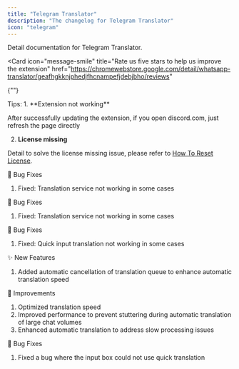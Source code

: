 ```yaml
---
title: "Telegram Translator"
description: "The changelog for Telegram Translator"
icon: "telegram"
---
```


<CardGroup cols={2}>
  <Card
    icon="telegram"
    title="Telegram Translator Document"
    href="/telegram-translator"
  >
    Detail documentation for Telegram Translator.
  </Card>

  <Card
    icon="message-smile"
    title="Rate us five stars to help us improve the extension"
    href="https://chromewebstore.google.com/detail/whatsapp-translator/geafhgkknjphedjfhcnampefjdebjbho/reviews"
  >
{""}
  </Card>
</CardGroup>

<Tip>
Tips:
1. **Extension not working**

After successfully updating the extension, if you open discord.com, just refresh the page directly

2. **License missing**

Detail to solve the license missing issue, please refer to [How To Reset License](/troubleshooting/how-to-reset-license).

</Tip>

<Update label="v1.0.6">
🐛 Bug Fixes

1. Fixed: Translation service not working in some cases

</Update>

<Update label="v1.0.5">
🐛 Bug Fixes

1. Fixed: Translation service not working in some cases

</Update>

<Update label="v1.0.3">
🐛 Bug Fixes

1. Fixed: Quick input translation not working in some cases

</Update>

<Update label="v1.0.2">
✨ New Features

1. Added automatic cancellation of translation queue to enhance automatic translation speed

🔧 Improvements

1. Optimized translation speed
2. Improved performance to prevent stuttering during automatic translation of large chat volumes
3. Enhanced automatic translation to address slow processing issues

🐛 Bug Fixes

1. Fixed a bug where the input box could not use quick translation

</Update>

